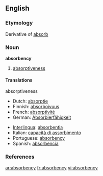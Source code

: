 ==English==
===Etymology===
Derivative of [[absorb]]
===Noun===
'''absorbency'''
# [[absorptiveness]]

====Translations====
;absorptiveness
{{top}}
*Dutch: [[absorptie]] {{f}}
*Finnish: [[absorboivuus]]
*French: [[absorptivité]]
*German: [[Absorbierfähigkeit]] {{f}}
{{mid}}
*[[Interlingua]]: [[absorbentia]]
*Italian: [[capacità di assorbimento]]
*Portuguese: [[#Portuguese|absorbency]]
*Spanish: [[absorbencia]]
{{bottom}}

===References===
{{R:Webster 1913}}

[[ar:absorbency]]
[[fr:absorbency]]
[[vi:absorbency]]
